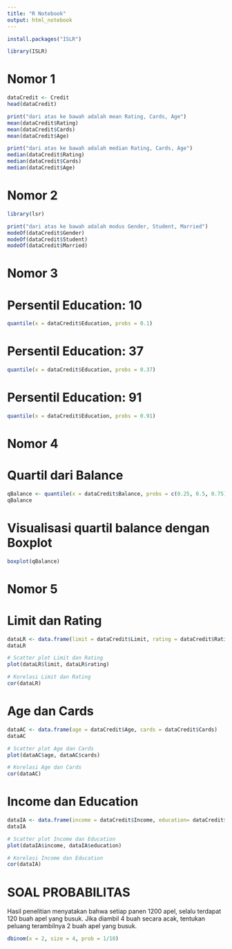 ---
title: "R Notebook"
output: html_notebook
---

```{r}
install.packages("ISLR")
```


```{r}
library(ISLR)
```

# Nomor 1
```{r}
dataCredit <- Credit
head(dataCredit)
```
```{r}
print("dari atas ke bawah adalah mean Rating, Cards, Age")
mean(dataCredit$Rating)
mean(dataCredit$Cards)
mean(dataCredit$Age)
```
```{r}
print("dari atas ke bawah adalah median Rating, Cards, Age")
median(dataCredit$Rating)
median(dataCredit$Cards)
median(dataCredit$Age)
```


# Nomor 2
```{r}
library(lsr)
```

```{r}
print("dari atas ke bawah adalah modus Gender, Student, Married")
modeOf(dataCredit$Gender)
modeOf(dataCredit$Student)
modeOf(dataCredit$Married)
```



# Nomor 3
# Persentil Education: 10
```{r}
quantile(x = dataCredit$Education, probs = 0.1)
```
# Persentil Education: 37
```{r}
quantile(x = dataCredit$Education, probs = 0.37)
```
# Persentil Education: 91
```{r}
quantile(x = dataCredit$Education, probs = 0.91)
```


# Nomor 4
# Quartil dari Balance
```{r}
qBalance <- quantile(x = dataCredit$Balance, probs = c(0.25, 0.5, 0.75))
qBalance
```
# Visualisasi quartil balance dengan Boxplot
```{r}
boxplot(qBalance)
```


# Nomor 5
# Limit dan Rating
```{r}
dataLR <- data.frame(limit = dataCredit$Limit, rating = dataCredit$Rating)
dataLR
```
```{r}
# Scatter plot Limit dan Rating
plot(dataLR$limit, dataLR$rating)
```
```{r}
# Korelasi Limit dan Rating
cor(dataLR)
```
# Age dan Cards
```{r}
dataAC <- data.frame(age = dataCredit$Age, cards = dataCredit$Cards)
dataAC
```
```{r}
# Scatter plot Age dan Cards
plot(dataAC$age, dataAC$cards)
```
```{r}
# Korelasi Age dan Cards
cor(dataAC)
```
# Income dan Education
```{r}
dataIA <- data.frame(income = dataCredit$Income, education= dataCredit$Education)
dataIA
```
```{r}
# Scatter plot Income dan Education
plot(dataIA$income, dataIA$education)
```
```{r}
# Korelasi Income dan Education
cor(dataIA)
```

# SOAL PROBABILITAS

Hasil penelitian menyatakan bahwa setiap panen 1200 apel, selalu terdapat 120 buah apel yang busuk. 
Jika diambil 4 buah secara acak, tentukan peluang terambilnya 2 buah apel yang busuk.

```{r}
dbinom(x = 2, size = 4, prob = 1/10)
```

